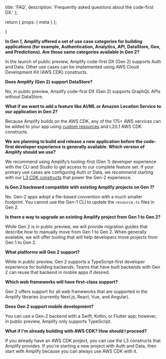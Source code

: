   title: 'FAQ',
  description: 'Frequently asked questions about the code-first DX.'
};

  return {
    props: {
      meta
    }
  };

}

**In Gen 1, Amplify offered a set of use case categories for building applications (for example, Authentication, Analytics, API, DataStore, Geo, and Predictions). Are those same categories available in Gen 2?**

In the launch of public preview, Amplify code-first DX (Gen 2) supports Auth and Data. Other use cases can be implemented using AWS Cloud Development Kit (AWS CDK) constructs.

**Does Amplify (Gen 2) support DataStore?**

No, in public preview, Amplify code-first DX (Gen 2) supports GraphQL APIs without DataStore.

**What if we want to add a feature like AI/ML or Amazon Location Service to our application in Gen 2?**

Because Amplify builds on the AWS CDK, any of the 175+ AWS services can be added to your app using [custom resources](/gen2/build-a-backend/add-aws-services/custom-resources/) and L2/L1 AWS CDK constructs.

**We are planning to build and release a new application before the code-first developer experience is generally available. Which version of Amplify should we use?**

We recommend using Amplify’s tooling-first (Gen 1) developer experience with the CLI and Studio to get access to our complete feature set. If your primary use cases are configuring Auth or Data, we recommend starting with our [L3 CDK constructs](/gen2/reference/cdk-constructs/) that power the Gen-2 experience.

**Is Gen 2 backward compatible with existing Amplify projects on Gen 1?**

No. Gen-2 apps adopt a file-based convention with a much smaller footprint. You cannot use the Gen-1 CLI to update the `resource.ts` files in Gen 2.

**Is there a way to upgrade an existing Amplify project from Gen 1 to Gen 2?**

While Gen 2 is in public preview, we will provide migration guides that describe how to manually move from Gen 1 to Gen 2. When generally available, we will offer tooling that will help developers move projects from Gen 1 to Gen 2.

**What platforms will Gen 2 support?** 

While in public preview, Gen 2 supports a TypeScript-first developer experience for building backends. Teams that have built backends with Gen 2 can reuse that backend in mobile apps if desired.

**Which web frameworks will have first-class support?** 

Gen 2 offers support for all web frameworks that are supported in the Amplify libraries (currently Next.js, React, Vue, and Angular).

**Does Gen 2 support mobile development?**

You can use a Gen-2 backend with a Swift, Kotlin, or Flutter app; however, in public preview, Amplify only supports TypeScript.

**What if I'm already building with AWS CDK? How should I proceed?**

If you already have an AWS CDK project, you can use the L3 constructs that Amplify provides. If you're starting a new project with Auth and Data, then start with Amplify because you can always use AWS CDK with it.
